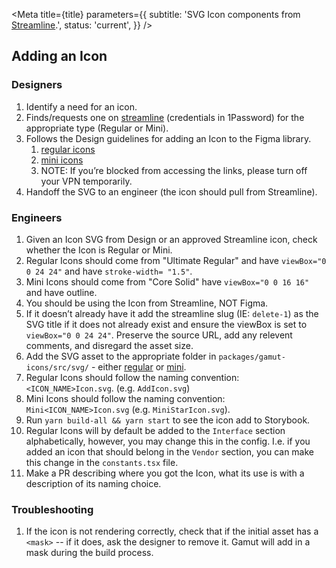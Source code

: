 

<Meta
  title={title}
  parameters={{
    subtitle:
      'SVG Icon components from [Streamline](https://streamlineicons.com/).',
    status: 'current',
  }}
/>

## Adding an Icon

### Designers
1. Identify a need for an icon.
2. Finds/requests one on [streamline](https://www.streamlinehq.com/) (credentials in 1Password) for the appropriate type (Regular or Mini).
3. Follows the Design guidelines for adding an Icon to the Figma library.
    1. [regular icons](https://scribehow.com/shared/How_to_add_a_regular_size_icon_to_the_Figma_library__89he3MpFQj-7d9CP6AFLQg)
    2. [mini icons](https://scribehow.com/shared/How_to_add_a_mini_size_icon_to_the_Figma_library__mDFi_BuaQ-yHDsufs9tlxQ)
    3. NOTE: If you’re blocked from accessing the links, please turn off your VPN temporarily.
4. Handoff the SVG to an engineer (the icon should pull from Streamline).

### Engineers
1. Given an Icon SVG from Design or an approved Streamline icon, check whether the Icon is Regular or Mini.
  1. Regular Icons should come from "Ultimate Regular" and have `viewBox="0 0 24 24"` and have  `stroke-width= "1.5"`.
  2. Mini Icons should come from "Core Solid" have `viewBox="0 0 16 16"` and have outline.
  3. You should be using the Icon from Streamline, NOT Figma.
2. If it doesn’t already have it add the streamline slug (IE: `delete-1`) as the SVG title if it does not already exist and ensure the viewBox is set to `viewBox="0 0 24 24"`. Preserve the source URL, add any relevent comments, and disregard the asset size.
3. Add the SVG asset to the appropriate folder in `packages/gamut-icons/src/svg/` - either [regular](https://github.com/Codecademy/gamut/tree/main/packages/gamut-icons) or [mini](https://github.com/Codecademy/gamut/tree/main/packages/gamut-icons/mini).
  1. Regular Icons should follow the naming convention: `<ICON_NAME>Icon.svg`. (e.g. `AddIcon.svg`)
  2. Mini Icons should follow the naming convention: `Mini<ICON_NAME>Icon.svg` (e.g. `MiniStarIcon.svg`).
4. Run `yarn build-all && yarn start` to see the icon add to Storybook.
  1. Regular Icons will by default be added to the `Interface` section alphabetically, however, you may change this in the config. I.e. if you added an icon that should belong in the `Vendor` section, you can make this change in the `constants.tsx` file.
5. Make a PR describing where you got the Icon, what its use is with a description of its naming choice.

### Troubleshooting
1. If the icon is not rendering correctly, check that if the initial asset has a `<mask>` -- if it does, ask the designer to remove it. Gamut will add in a mask during the build process.


<TableOfContents />

